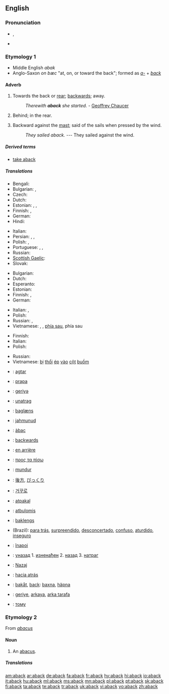 ==English==

===Pronunciation===
* {{a|RP}} {{IPA|/əˈbæk/}}, {{SAMPA|/@"b{k/}}
* {{rhymes|æk}}

===Etymology 1===
* Middle English ''abak''
* Anglo-Saxon ''on bæc'' "at, on, or toward the back"; formed as ''[[a-]]'' + ''[[back]]''

====Adverb====
{{en-adv|-}}

# {{rare}} Towards the back or [[rear]]; [[backwards]]; away.
#: ''Therewith '''aback''' she started.'' - [[w:Geoffrey Chaucer|Geoffrey Chaucer]]
# Behind; in the rear.
# {{nautical}} Backward against the [[mast]]; said of the sails when pressed by the wind.
#: ''They sailed aback.'' --- They sailed against the wind.

=====Derived terms=====
* [[take aback]]

=====Translations=====
{{trans-top|backwards}}
* Bengali: {{t|bn|পেছন দিকে|sc=Beng|xs=Bengali}}
* Bulgarian: {{t+|bg|назад}}, {{t+|bg|заднишком}}
* Czech: {{t-|cs|zpět}}
* Dutch: {{t+|nl|achterwaarts}}
* Estonian: {{t|et|tagasi}}, {{t|et|tagaspidi}}, {{t|et|tagurpidi}}
* Finnish: {{t+|fi|takaisin}}, {{t-|fi|taaksepäin}}
* German: {{t+|de|rückwärts}}
* Hindi: {{t|hi|पीछ॓ की ओर|xs=Hindi}}
{{trans-mid}}
* Italian: {{t-|it|all'indietro}}
* Persian: {{t|fa|جاخوردن|xs=Persian}}, {{t|fa|یکه خوردن|xs=Persian}}, {{t|fa|غافلگیرشدن|xs=Persian}}
* Polish: {{t|pl|wstecz}}, {{t|pl|do tyłu}}
* Portuguese: {{t|pt|atraz}}, {{t|pt|por detraz ás avessas}}, {{t|pt|pelo contrario}}
* Russian: {{t+|ru|назад}}
* [[Scottish Gaelic]]: {{t-|gd|air ais|xs=Scottish Gaelic}}
* Slovak: {{t-|sk|naspäť}}
{{trans-bottom}}

{{trans-top|in the rear}}
* Bulgarian: {{t|bg|отзад}}
* Dutch: {{t+|nl|achteraan}}
* Esperanto: {{t|eo|malantaŭen|xs=Esperanto}}
* Estonian: {{t-|et|pakkis}}
* Finnish: {{t+|fi|takana}}, {{t-|fi|takaosa}}
* German: {{t+|de|hinten}}
{{trans-mid}}
* Italian: {{t+|it|dietro}}, {{t+|it|di}} {{t+|it|dietro}}
* Polish: {{t|pl|z tyłu}}
* Russian: {{t|ru|сзади}}, {{t+|ru|позади}}
* Vietnamese: {{t|vi|đằng sau|xs=Vietnamese}}, {{t|vi|lùi lại|xs=Vietnamese}}, {{t|vi|trở lại|xs=Vietnamese}} [[phía sau]], {{t|vi|về|xs=Vietnamese}} phía sau
{{trans-bottom}}

{{trans-top|said of sails pressed backward}}
* Finnish: {{t+|fi|pakki|alt=pakilla}}
* Italian: {{t+|it|a}} {{t+|it|collo}}
* Polish: {{t|pl|bieg wsteczny}}
{{trans-mid}}
* Russian: {{t|ru|протв ветра|tr=prótiv v'étra}}
* Vietnamese: [[bị]] [[thổi]] [[ép]] [[vào]] [[cột]] [[buồm]]
{{trans-bottom}}

{{checktrans-top}}
* {{ttbc|Afrikaans}}: [[agtar]]
* {{ttbc|Albanian}}: [[prapa]]
* {{ttbc|Azeri}}: [[geriyә]]
* {{ttbc|Croatian}}: [[unatrag]]
* {{ttbc|Danish}}: [[baglæns]]
* {{ttbc|Estonian}}: [[jahmunud]]
* {{ttbc|Catalan}}: [[àbac]]
* {{ttbc|Filipino}}: [[backwards]]
* {{ttbc|French}}: [[en arrière]]
* {{ttbc|Greek}}: [[προς τα πίσω]]
* {{ttbc|Indonesian}}: [[mundur]]
{{trans-mid}}
* {{ttbc|Japanese}}: [[後方]], [[びっくり]]
* {{ttbc|Korean}}: [[거꾸로]]
* {{ttbc|Latvian}}: [[atpakaļ]]
* {{ttbc|Lithuanian}}: [[atbulomis]]
* {{ttbc|Norwegian}}: [[baklengs]]
* {{ttbc|Portuguese}} (Brazil): [[para trás]], [[surpreendido]], [[desconcertado]], [[confuso]], [[aturdido]], [[inseguro]]
* {{ttbc|Romanian}}: [[înapoi]]
* {{ttbc|Serbian}}: [[уназад]]   1. [[изненађен]]  2. [[назад]]   3. [[натраг]]
* {{ttbc|Slovene}}: [[Nazaj]]
* {{ttbc|Spanish}}: [[hacia atrás]]
* {{ttbc|Swedish}}: [[bakåt]], [[back]]: [[baxna]], [[häpna]]
* {{ttbc|Turkish}}: [[geriye]], [[arkaya]], [[arka tarafa]]
* {{ttbc|Ukrainian}}: [[тому]]
{{trans-bottom}}

===Etymology 2===
From ''[[abacus]]''

====Noun====
{{en-noun}}

# {{obsolete}} An [[abacus]].

=====Translations=====
{{trans-see|abacus}}

[[am:aback]]
[[ar:aback]]
[[de:aback]]
[[fa:aback]]
[[fr:aback]]
[[hy:aback]]
[[hi:aback]]
[[io:aback]]
[[it:aback]]
[[hu:aback]]
[[ml:aback]]
[[ms:aback]]
[[mn:aback]]
[[pl:aback]]
[[pt:aback]]
[[sk:aback]]
[[fi:aback]]
[[ta:aback]]
[[te:aback]]
[[tr:aback]]
[[uk:aback]]
[[vi:aback]]
[[vo:aback]]
[[zh:aback]]